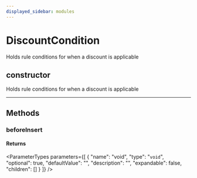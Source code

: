 ```yaml
---
displayed_sidebar: modules
---
```



# DiscountCondition

Holds rule conditions for when a discount is applicable

## constructor

Holds rule conditions for when a discount is applicable

___

## Methods

### beforeInsert

#### Returns

<ParameterTypes parameters={[
  {
    "name": "void",
    "type": "`void`",
    "optional": true,
    "defaultValue": "",
    "description": "",
    "expandable": false,
    "children": []
  }
]} />
